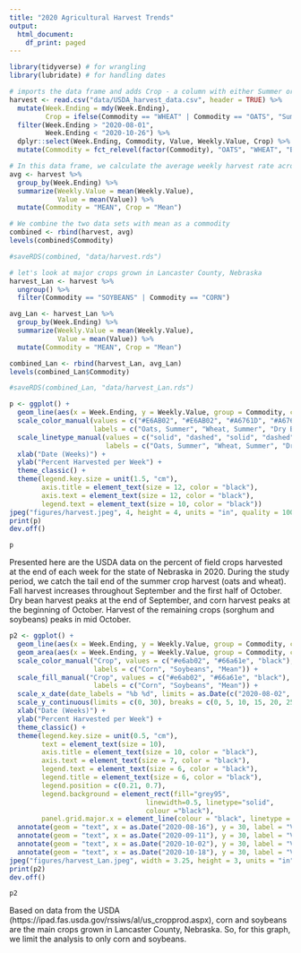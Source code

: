 ```yaml
---
title: "2020 Agricultural Harvest Trends"
output:
  html_document:
    df_print: paged
---
```


```r
library(tidyverse) # for wrangling
library(lubridate) # for handling dates
```

```r
# imports the data frame and adds Crop - a column with either Summer or Fall depending on the time of year the harvest occurs; we narrowed the results to only include the dates of the study
harvest <- read.csv("data/USDA_harvest_data.csv", header = TRUE) %>% 
  mutate(Week.Ending = mdy(Week.Ending),
         Crop = ifelse(Commodity == "WHEAT" | Commodity == "OATS", "Summer", "Fall")) %>% 
  filter(Week.Ending > "2020-08-01",
         Week.Ending < "2020-10-26") %>% 
  dplyr::select(Week.Ending, Commodity, Value, Weekly.Value, Crop) %>% 
  mutate(Commodity = fct_relevel(factor(Commodity), "OATS", "WHEAT", "BEANS", "CORN", "SORGHUM", "SOYBEANS"))

# In this data frame, we calculate the average weekly harvest rate across the commodities
avg <- harvest %>% 
  group_by(Week.Ending) %>% 
  summarize(Weekly.Value = mean(Weekly.Value),
            Value = mean(Value)) %>% 
  mutate(Commodity = "MEAN", Crop = "Mean") 

# We combine the two data sets with mean as a commodity
combined <- rbind(harvest, avg)
levels(combined$Commodity)

#saveRDS(combined, "data/harvest.rds")

# let's look at major crops grown in Lancaster County, Nebraska
harvest_Lan <- harvest %>% 
  ungroup() %>% 
  filter(Commodity == "SOYBEANS" | Commodity == "CORN")

avg_Lan <- harvest_Lan %>% 
  group_by(Week.Ending) %>% 
  summarize(Weekly.Value = mean(Weekly.Value),
            Value = mean(Value)) %>% 
  mutate(Commodity = "MEAN", Crop = "Mean") 

combined_Lan <- rbind(harvest_Lan, avg_Lan)
levels(combined_Lan$Commodity)

#saveRDS(combined_Lan, "data/harvest_Lan.rds")
```

```r
p <- ggplot() +
  geom_line(aes(x = Week.Ending, y = Weekly.Value, group = Commodity, color = Commodity, linetype = Commodity), data = combined, linewidth = 1, alpha = 1) +
  scale_color_manual(values = c("#E6AB02", "#E6AB02", "#A6761D", "#A6761D", "#A6761D", "#A6761D", "black"), 
                     labels = c("Oats, Summer", "Wheat, Summer", "Dry Beans, Fall", "Corn, Fall","Sorghum, Fall", "Soybeans, Fall", "Mean")) +
  scale_linetype_manual(values = c("solid", "dashed", "solid", "dashed", "dotted", "twodash", "solid"), 
                        labels = c("Oats, Summer", "Wheat, Summer", "Dry Beans, Fall", "Corn, Fall", "Sorghum, Fall", "Soybeans, Fall", "Mean")) +
  xlab("Date (Weeks)") +
  ylab("Percent Harvested per Week") +
  theme_classic() +
  theme(legend.key.size = unit(1.5, "cm"),
        axis.title = element_text(size = 12, color = "black"),
        axis.text = element_text(size = 12, color = "black"),
        legend.text = element_text(size = 10, color = "black"))
jpeg("figures/harvest.jpeg", 4, height = 4, units = "in", quality = 100, res = 300)
print(p)
dev.off()

p
```

Presented here are the USDA data on the percent of field crops harvested at the end of each week for the state of Nebraska in 2020. During the study period, we catch the tail end of the summer crop harvest (oats and wheat). Fall harvest increases throughout September and the first half of October. Dry bean harvest peaks at the end of September, and corn harvest peaks at the beginning of October. Harvest of the remaining crops (sorghum and soybeans) peaks in mid October. 

```r
p2 <- ggplot() +
  geom_line(aes(x = Week.Ending, y = Weekly.Value, group = Commodity, color = Commodity), data = combined_Lan, linewidth = 1, alpha = 1) +
  geom_area(aes(x = Week.Ending, y = Weekly.Value, group = Commodity, color = Commodity, fill = Commodity), data = combined_Lan, alpha = 0.5, position = 'identity') +
  scale_color_manual("Crop", values = c("#e6ab02", "#66a61e", "black"), 
                     labels = c("Corn", "Soybeans", "Mean")) +
  scale_fill_manual("Crop", values = c("#e6ab02", "#66a61e", "black"), 
                     labels = c("Corn", "Soybeans", "Mean")) +
  scale_x_date(date_labels = "%b %d", limits = as.Date(c("2020-08-02", "2020-10-25")), breaks = as.Date(c("2020-08-03", "2020-08-31", "2020-09-22", "2020-10-12", "2020-10-23"))) +
  scale_y_continuous(limits = c(0, 30), breaks = c(0, 5, 10, 15, 20, 25, 30)) +
  xlab("Date (Weeks)") +
  ylab("Percent Harvested per Week") +
  theme_classic() +
  theme(legend.key.size = unit(0.5, "cm"),
        text = element_text(size = 10), 
        axis.title = element_text(size = 10, color = "black"),
        axis.text = element_text(size = 7, color = "black"),
        legend.text = element_text(size = 6, color = "black"),
        legend.title = element_text(size = 6, color = "black"),
        legend.position = c(0.21, 0.7),
        legend.background = element_rect(fill="grey95",
                                  linewidth=0.5, linetype="solid", 
                                  colour ="black"),
        panel.grid.major.x = element_line(colour = "black", linetype = "dashed", size = 0.1)) +
  annotate(geom = "text", x = as.Date("2020-08-16"), y = 30, label = "Visit 1", color = "black", size = 3) +
  annotate(geom = "text", x = as.Date("2020-09-11"), y = 30, label = "Visit 2", color = "black", size = 3) +
  annotate(geom = "text", x = as.Date("2020-10-02"), y = 30, label = "Visit 3", color = "black", size = 3) +
  annotate(geom = "text", x = as.Date("2020-10-18"), y = 30, label = "Visit 4", color = "black", size = 3)
jpeg("figures/harvest_Lan.jpeg", width = 3.25, height = 3, units = "in", quality = 100, res = 300)
print(p2)
dev.off()

p2
```

Based on data from the USDA (https://ipad.fas.usda.gov/rssiws/al/us_cropprod.aspx), corn and soybeans are the main crops grown in Lancaster County, Nebraska. So, for this graph, we limit the analysis to only corn and soybeans. 